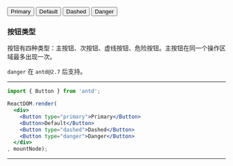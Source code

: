 
<Button type="primary">Primary</Button>
<Button>Default</Button>
<Button type="dashed">Dashed</Button>
<Button type="danger">Danger</Button>

### 按钮类型
按钮有四种类型：主按钮、次按钮、虚线按钮、危险按钮。主按钮在同一个操作区域最多出现一次。

`danger` 在 `antd@2.7` 后支持。

----


```jsx
import { Button } from 'antd';

ReactDOM.render(
  <div>
    <Button type="primary">Primary</Button>
    <Button>Default</Button>
    <Button type="dashed">Dashed</Button>
    <Button type="danger">Danger</Button>
  </div>
, mountNode);
```

---
